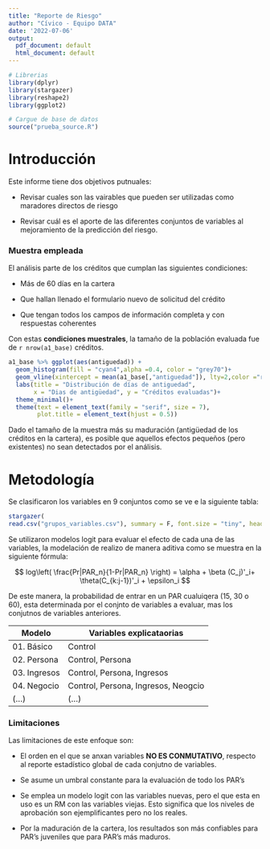 ```yaml
---
title: "Reporte de Riesgo"
author: "Cívico - Equipo DATA"
date: '2022-07-06'
output:
  pdf_document: default
  html_document: default
---
```


```r
# Librerias
library(dplyr)
library(stargazer)
library(reshape2)
library(ggplot2)

# Cargue de base de datos
source("prueba_source.R")

```

# Introducción

Este informe tiene dos objetivos putnuales:

-   Revisar cuales son las vairables que pueden ser utilizadas como maradores directos de riesgo

-   Revisar cuál es el aporte de las diferentes conjuntos de variables al mejoramiento de la predicción del riesgo.

### Muestra empleada

El análisis parte de los créditos que cumplan las siguientes condiciones:

-   Más de 60 días en la cartera

-   Que hallan llenado el formulario nuevo de solicitud del crédito

-   Que tengan todos los campos de información completa y con respuestas coherentes

Con estas **condiciones muestrales**, la tamaño de la población evaluada fue de `r nrow(a1_base)` créditos.

```r

a1_base %>% ggplot(aes(antiguedad)) +
  geom_histogram(fill = "cyan4",alpha =0.4, color = "grey70")+
  geom_vline(xintercept = mean(a1_base[,"antiguedad"]), lty=2,color ="red")+
  labs(title = "Distribución de días de antiguedad",
       x = "Dias de antigüedad", y = "Créditos evaluadas")+
  theme_minimal()+
  theme(text = element_text(family = "serif", size = 7),
        plot.title = element_text(hjust = 0.5))
```

Dado el tamaño de la muestra más su maduración (antigüedad de los créditos en la cartera), es posible que aquellos efectos pequeños (pero existentes) no sean detectados por el análisis.

# Metodología

Se clasificaron los variables en 9 conjuntos como se ve e la siguiente tabla:

```r

stargazer(
read.csv("grupos_variables.csv"), summary = F, font.size = "tiny", header = F, rownames = F, title = "Conjuntos temáticos de variables")

```

Se utilizaron modelos logit para evaluar el efecto de cada una de las variables, la modelación de realizo de manera aditiva como se muestra en la siguiente fórmula:

$$
log\left( \frac{Pr|PAR_n}{1-Pr|PAR_n} \right) = \alpha + \beta (C_j)'_i+ \theta(C_{k:j-1})'_i + \epsilon_i
$$

De este manera, la probabilidad de entrar en un PAR cualuiqera (15, 30 o 60), esta determinada por el conjnto de variables a evaluar, mas los conjutnos de variables anteriores.

| Modelo        | Variables explicataorias            |
|---------------|-------------------------------------|
| 01\. Básico   | Control                             |
| 02\. Persona  | Control, Persona                    |
| 03\. Ingresos | Control, Persona, Ingresos          |
| 04\. Negocio  | Control, Persona, Ingresos, Neogcio |
| (...)         | (...)                               |

### Limitaciones

Las limitaciones de este enfoque son:

-   El orden en el que se anxan variables **NO ES CONMUTATIVO**, respecto al reporte estadístico global de cada conjutno de variables.

-   Se asume un umbral constante para la evaluación de todo los PAR's

-   Se emplea un modelo logit con las variables nuevas, pero el que esta en uso es un RM con las variables viejas. Esto significa que los niveles de aprobación son ejemplificantes pero no los reales.

-   Por la maduración de la cartera, los resultados son más confiables para PAR's juveniles que para PAR's más maduros.
